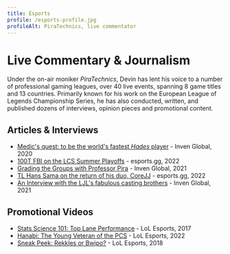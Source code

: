 ```yaml
---
title: Esports
profile: /esports-profile.jpg
profileAlt: PiraTechnics, live commentator
---
```


# Live Commentary & Journalism

Under the on-air moniker _PiraTechnics_, Devin has lent his voice to a number of professional gaming leagues, over 40 live events, spanning 8 game titles and 13 countries. Primarily known for his work on the European League of Legends Championship Series, he has also conducted, written, and published dozens of interviews, opinion pieces and promotional content.

## Articles & Interviews

- [Medic's quest: to be the world's fastest _Hades_ player](https://www.invenglobal.com/articles/12836/lec-shoutcaster-medic-on-his-quest-to-become-the-fastest-hades-player-in-the-world) - Inven Global, 2020
- [100T FBI on the LCS Summer Playoffs](https://esports.gg/news/league-of-legends/100t-fbi-talks-about-liquid-plus-lcs-playoffs/) - esports.gg, 2022
- [Grading the Groups with Professor Pira](https://www.invenglobal.com/articles/15384/2021-league-of-legends-world-championship-grading-the-groups-with-professor-pira) - Inven Global, 2021
- [TL Hans Sama on the return of his duo, CoreJJ](https://esports.gg/news/league-of-legends/hans-sama/) - esports.gg, 2022
- [An Interview with the LJL's fabulous casting brothers](https://www.invenglobal.com/articles/15355/nymaera-initialise-share-thoughts-on-dfms-worlds-2021-ljl-growth-and-casting-ljl-as-brothers) - Inven Global, 2021

## Promotional Videos

- [Stats Science 101: Top Lane Performance](https://youtu.be/kkp_LMYBEFY?si=0ldEPeCXkHvkrb5a) - LoL Esports, 2017
- [Hanabi: The Young Veteran of the PCS](https://youtu.be/65APF2BExQc?si=uUxkv_FzXiixpCr6) - LoL Esports, 2022
- [Sneak Peek: Rekkles or Bwipo?](https://youtu.be/7ftSC7qRUOU?si=_VzIXe_EHp3dPAET) - LoL Esports, 2018
